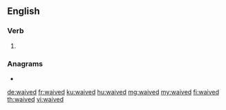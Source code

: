 ==English==

===Verb===
{{head|en|verb form}}

# {{en-past of|waive}}

===Anagrams===
* {{l|en|adview}}

[[de:waived]]
[[fr:waived]]
[[ku:waived]]
[[hu:waived]]
[[mg:waived]]
[[my:waived]]
[[fi:waived]]
[[th:waived]]
[[vi:waived]]